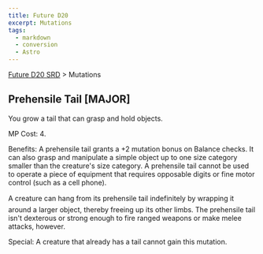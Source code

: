 ```yaml
---
title: Future D20
excerpt: Mutations
tags:
  - markdown
  - conversion
  - Astro
---
```






[Future D20 SRD]( / ) > Mutations




## Prehensile Tail [MAJOR]


You grow a tail that can grasp and hold objects.


MP Cost: 4.


Benefits: A prehensile tail grants a +2 mutation bonus on Balance checks. It can also grasp and manipulate a simple object up to one size category smaller than the creature's size category. A prehensile tail cannot be used to operate a piece of equipment that requires opposable digits or fine motor control (such as a cell phone).


A creature can hang from its prehensile tail indefinitely by wrapping it around a larger object, thereby freeing up its other limbs. The prehensile tail isn't dexterous or strong enough to fire ranged weapons or make melee attacks, however.


Special: A creature that already has a tail cannot gain this mutation.



